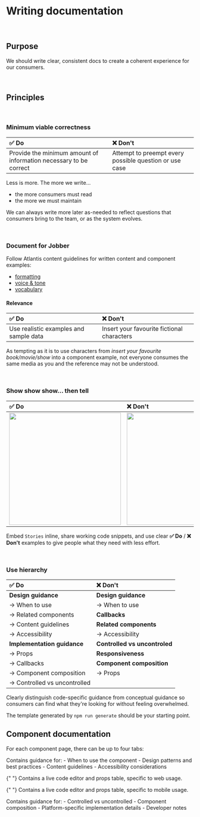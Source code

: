 
<Meta title="Guides/Writing documentation" />

# Writing documentation

<br />

## Purpose

We should write clear, consistent docs to create a coherent experience for our
consumers.

<br />

## Principles

<br />

### Minimum viable correctness

| **✅ Do**                                                         | **❌ Don't**                                           |
| :---------------------------------------------------------------- | :----------------------------------------------------- |
| Provide the minimum amount of information necessary to be correct | Attempt to preempt every possible question or use case |

Less is more. The more we write...

- the more consumers must read
- the more we must maintain

We can always write more later as-needed to reflect questions that consumers
bring to the team, or as the system evolves.

<br />

### Document for Jobber

Follow Atlantis content guidelines for written content and component examples:

- [formatting](../?path=/docs/content-formatting--docs)
- [voice & tone](../?path=/docs/content-voice-tone--docs)
- [vocabulary](../?path=/docs/content-product-vocabulary--docs)

#### Relevance

| **✅ Do**                              | **❌ Don't**                               |
| :------------------------------------- | :----------------------------------------- |
| Use realistic examples and sample data | Insert your favourite fictional characters |

As tempting as it is to use characters from _insert your favourite
book/movie/show_ into a component example, not everyone consumes the same media
as you and the reference may not be understood.

<br />

### Show show show... then tell

| **✅ Do**                          | **❌ Don't**                         |
| :--------------------------------- | :----------------------------------- |
| <img src={showDo} width="300px" /> | <img src={showDont} width="300px" /> |

Embed `Stories` inline, share working code snippets, and use clear **✅ Do** /
**❌ Don't** examples to give people what they need with less effort.

<br />

### Use hierarchy

| **✅ Do**                     | **❌ Don't**                  |
| :---------------------------- | :---------------------------- |
| **Design guidance**           | **Design guidance**           |
| -> When to use                | -> When to use                |
| -> Related components         | **Callbacks**                 |
| -> Content guidelines         | **Related components**        |
| -> Accessibility              | -> Accessibility              |
| **Implementation guidance**   | **Controlled vs uncontroled** |
| -> Props                      | **Responsiveness**            |
| -> Callbacks                  | **Component composition**     |
| -> Component composition      | -> Props                      |
| -> Controlled vs uncontrolled |                               |

Clearly distinguish code-specific guidance from conceptual guidance so consumers
can find what they're looking for without feeling overwhelmed.

The template generated by `npm run generate` should be your starting point.

## Component documentation

For each component page, there can be up to four tabs:

<Tabs>
  <Tab label="Design">
    Contains guidance for:
    - When to use the component
    - Design patterns and best practices
    - Content guidelines
    - Accessibility considerations
  </Tab>

{" "}
<Tab label="Web">
  Contains a live code editor and props table, specific to web usage.
</Tab>

{" "}
<Tab label="Mobile">
  Contains a live code editor and props table, specific to mobile usage.
</Tab>

  <Tab label="Implement">
    Contains guidance for:
      - Controlled vs uncontrolled
      - Component composition
      - Platform-specific implementation details
      - Developer notes
  </Tab>
</Tabs>
